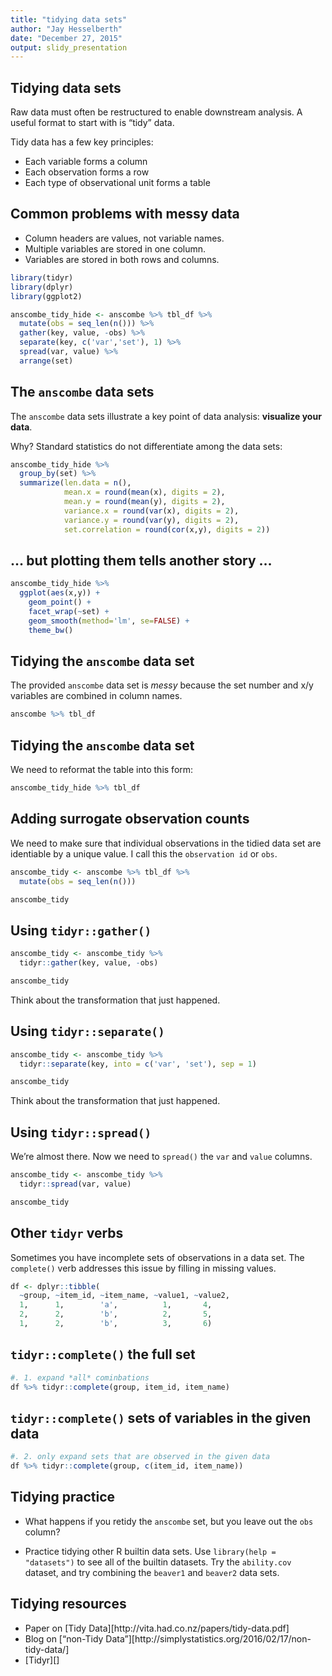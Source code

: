 ```yaml
---
title: "tidying data sets"
author: "Jay Hesselberth"
date: "December 27, 2015"
output: slidy_presentation
---
```


## Tidying data sets

Raw data must often be restructured to enable downstream analysis. A useful format to start with is "tidy" data.

Tidy data has a few key principles:

  - Each variable forms a column
  - Each observation forms a row
  - Each type of observational unit forms a table

## Common problems with messy data

  - Column headers are values, not variable names.
  - Multiple variables are stored in one column.
  - Variables are stored in both rows and columns.

```r
library(tidyr)
library(dplyr)
library(ggplot2)

anscombe_tidy_hide <- anscombe %>% tbl_df %>%
  mutate(obs = seq_len(n())) %>%
  gather(key, value, -obs) %>%
  separate(key, c('var','set'), 1) %>%
  spread(var, value) %>%
  arrange(set)
```
## The `anscombe` data sets

The `anscombe` data sets illustrate a key point of data analysis: **visualize your data**.

Why? Standard statistics do not differentiate among the data sets:

```r
anscombe_tidy_hide %>%
  group_by(set) %>%
  summarize(len.data = n(),
            mean.x = round(mean(x), digits = 2),
            mean.y = round(mean(y), digits = 2),
            variance.x = round(var(x), digits = 2),
            variance.y = round(var(y), digits = 2),
            set.correlation = round(cor(x,y), digits = 2))
```

## ... but plotting them tells another story ...

```r
anscombe_tidy_hide %>%
  ggplot(aes(x,y)) +
    geom_point() +
    facet_wrap(~set) +
    geom_smooth(method='lm', se=FALSE) +
    theme_bw()
```

## Tidying the `anscombe` data set

The provided `anscombe` data set is *messy* because the set number and x/y variables are combined in column names.

```r
anscombe %>% tbl_df
```

## Tidying the `anscombe` data set

We need to reformat the table into this form:

```r
anscombe_tidy_hide %>% tbl_df
```

## Adding surrogate observation counts

We need to make sure that individual observations in the tidied data set are identiable by a unique value. I call this the `observation id` or `obs`.

```r
anscombe_tidy <- anscombe %>% tbl_df %>%
  mutate(obs = seq_len(n()))

anscombe_tidy
```

## Using `tidyr::gather()`

```r
anscombe_tidy <- anscombe_tidy %>% 
  tidyr::gather(key, value, -obs)

anscombe_tidy
```

Think about the transformation that just happened.

## Using `tidyr::separate()`

```r
anscombe_tidy <- anscombe_tidy %>%
  tidyr::separate(key, into = c('var', 'set'), sep = 1)

anscombe_tidy
```

Think about the transformation that just happened.

## Using `tidyr::spread()`

We're almost there. Now we need to `spread()` the `var` and `value` columns.

```r
anscombe_tidy <- anscombe_tidy %>%
  tidyr::spread(var, value)

anscombe_tidy
```

## Other `tidyr` verbs

Sometimes you have incomplete sets of observations in a data set. The `complete()` verb addresses this issue by filling in missing values.

```r
df <- dplyr::tibble(
  ~group, ~item_id, ~item_name, ~value1, ~value2,
  1,      1,        'a',          1,       4,
  2,      2,        'b',          2,       5,
  1,      2,        'b',          3,       6)
```

## `tidyr::complete()` the full set

```r
#. 1. expand *all* cominbations
df %>% tidyr::complete(group, item_id, item_name)
```

## `tidyr::complete()` sets of variables in the given data

```r
#. 2. only expand sets that are observed in the given data
df %>% tidyr::complete(group, c(item_id, item_name))
```

## Tidying practice

  - What happens if you retidy the `anscombe` set, but you leave out the `obs` column? 
  
  - Practice tidying other R builtin data sets. Use `library(help = "datasets")` to see all of the builtin datasets. Try the `ability.cov` dataset, and try combining the `beaver1` and `beaver2` data sets.

## Tidying resources

- Paper on [Tidy Data][http://vita.had.co.nz/papers/tidy-data.pdf]
- Blog on ["non-Tidy Data"][http://simplystatistics.org/2016/02/17/non-tidy-data/]
- [Tidyr][]


